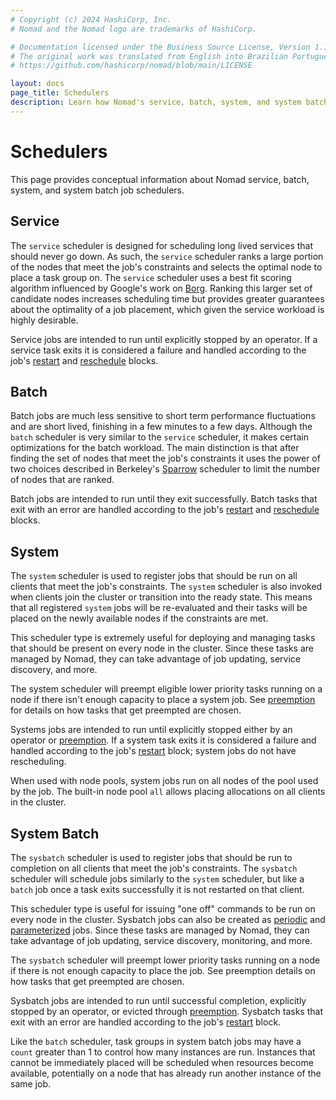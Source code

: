 ```yaml
---
# Copyright (c) 2024 HashiCorp, Inc.
# Nomad and the Nomad logo are trademarks of HashiCorp.

# Documentation licensed under the Business Source License, Version 1.1.
# The original work was translated from English into Brazilian Portuguese.
# https://github.com/hashicorp/nomad/blob/main/LICENSE

layout: docs
page_title: Schedulers
description: Learn how Nomad's service, batch, system, and system batch job schedulers enable flexible workloads.
---
```


# Schedulers

This page provides conceptual information about Nomad service, batch, system,
and system batch job schedulers.

## Service

The `service` scheduler is designed for scheduling long lived services that
should never go down. As such, the `service` scheduler ranks a large portion
of the nodes that meet the job's constraints and selects the optimal node to
place a task group on. The `service` scheduler uses a best fit scoring algorithm
influenced by Google's work on [Borg]. Ranking this larger set of candidate
nodes increases scheduling time but provides greater guarantees about the
optimality of a job placement, which given the service workload is highly
desirable.

Service jobs are intended to run until explicitly stopped by an operator. If a
service task exits it is considered a failure and handled according to the job's
[restart] and [reschedule] blocks.

## Batch

Batch jobs are much less sensitive to short term performance fluctuations and
are short lived, finishing in a few minutes to a few days. Although the `batch`
scheduler is very similar to the `service` scheduler, it makes certain
optimizations for the batch workload. The main distinction is that after finding
the set of nodes that meet the job's constraints it uses the power of two
choices described in Berkeley's [Sparrow] scheduler to limit the number of nodes
that are ranked.

Batch jobs are intended to run until they exit successfully. Batch tasks that
exit with an error are handled according to the job's [restart] and [reschedule]
blocks.

## System

The `system` scheduler is used to register jobs that should be run on all
clients that meet the job's constraints. The `system` scheduler is also invoked
when clients join the cluster or transition into the ready state. This means
that all registered `system` jobs will be re-evaluated and their tasks will be
placed on the newly available nodes if the constraints are met.

This scheduler type is extremely useful for deploying and managing tasks that
should be present on every node in the cluster. Since these tasks are
managed by Nomad, they can take advantage of job updating,
service discovery, and more.

The system scheduler will preempt eligible lower priority tasks running on a
node if there isn't enough capacity to place a system job.  See [preemption]
for details on how tasks that get preempted are chosen.

Systems jobs are intended to run until explicitly stopped either by an operator
or [preemption]. If a system task exits it is considered a failure and handled
according to the job's [restart] block; system jobs do not have rescheduling.

When used with node pools, system jobs run on all nodes of the pool used by the
job. The built-in node pool `all` allows placing allocations on all clients in
the cluster.

## System Batch

The `sysbatch` scheduler is used to register jobs that should be run to completion
on all clients that meet the job's constraints. The `sysbatch` scheduler will
schedule jobs similarly to the `system` scheduler, but like a `batch` job once a
task exits successfully it is not restarted on that client.

This scheduler type is useful for issuing "one off" commands to be run on every
node in the cluster. Sysbatch jobs can also be created as [periodic] and [parameterized]
jobs. Since these tasks are managed by Nomad, they can take advantage of job
updating, service discovery, monitoring, and more.

The `sysbatch` scheduler will preempt lower priority tasks running on a node if there
is not enough capacity to place the job. See preemption details on how tasks that
get preempted are chosen.

Sysbatch jobs are intended to run until successful completion, explicitly stopped
by an operator, or evicted through [preemption]. Sysbatch tasks that exit with an
error are handled according to the job's [restart] block.

 Like the `batch` scheduler, task groups in system batch jobs may have a `count`
 greater than 1 to control how many instances are run. Instances that cannot be
 immediately placed will be scheduled when resources become available,
 potentially on a node that has already run another instance of the same job.

[borg]: https://research.google.com/pubs/pub43438.html
[parameterized]: /nomad/docs/job-specification/parameterized
[periodic]: /nomad/docs/job-specification/periodic
[preemption]: /nomad/docs/concepts/scheduling/preemption
[restart]: /nomad/docs/job-specification/restart
[reschedule]: /nomad/docs/job-specification/reschedule
[sparrow]: https://cs.stanford.edu/~matei/papers/2013/sosp_sparrow.pdf
